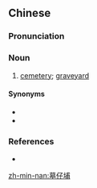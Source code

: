 ==Chinese==
{{zh-forms}}

===Pronunciation===
{{zh-pron
|mn=kh,tn,yl,hc,tc:bōng-仔-po͘/tp:bāng-仔-po͘
|cat=n
}}

===Noun===
{{zh-noun}} {{tcx|Min Nan|lang=zh}}

# [[cemetery]]; [[graveyard]]

====Synonyms====
* {{zh-l|墓地}}
* {{zh-l|塚仔埔}}

===References===
* {{thcwd|10451}}

[[zh-min-nan:墓仔埔]]